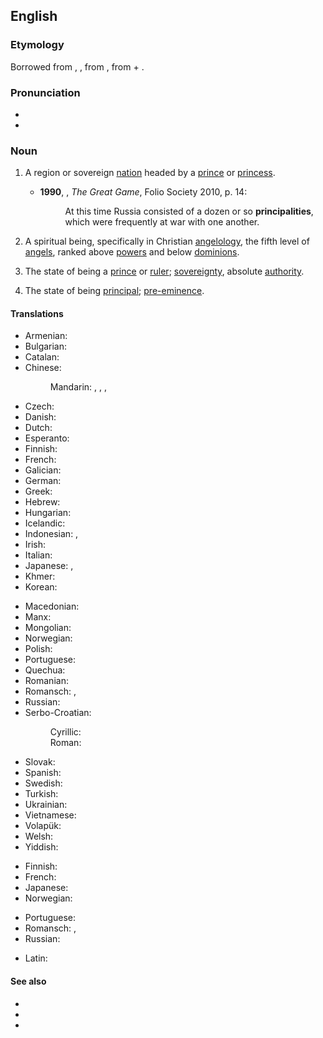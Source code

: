 {{also|Principality}}
==English==

===Etymology===
{{PIE root|en|keh₂p}}
Borrowed from {{bor|en|xno|principalté}}, {{der|en|frm|principalté}}, from {{der|en|LL.|prīncipālitās}}, from {{der|en|la|prīncipālis||principal}} + {{m|la|-tās}}.

===Pronunciation===
* {{IPA|/pɹɪnsɪˈpælɪti/|lang=en}}
* {{hyph|prin|ci|pal|i|ty|lang=en}}

===Noun===
{{en-noun|~|principalities}}

# {{lb|en|countable}} A region or sovereign [[nation]] headed by a [[prince]] or [[princess]]. {{defdate|from 14th c.}}
#* '''1990''', {{w|Peter Hopkirk}}, ''The Great Game'', Folio Society 2010, p. 14:
#*: At this time Russia consisted of a dozen or so '''principalities''', which were frequently at war with one another.
# {{lb|en|theology|countable}} A spiritual being, specifically in Christian [[angelology]], the fifth level of [[angel]]s, ranked above [[power]]s and below [[dominion]]s. {{defdate|from 16th c.}}
# {{lb|en|obsolete}} The state of being a [[prince]] or [[ruler]]; [[sovereignty]], absolute [[authority]]. {{defdate|14th-19th c.}}
# {{lb|en|now|_|rare}} The state of being [[principal]]; [[pre-eminence]]. {{defdate|from 14th c.}}

====Translations====
{{trans-top|region}}
* Armenian: {{t+|hy|իշխանապետություն}}
* Bulgarian: {{t-check|bg|княжество}}
* Catalan: {{t+|ca|principat|m}}
* Chinese:
*: Mandarin: {{t+|cmn|公國}}, {{t+|cmn|公国|tr=gōngguó}}, {{t|cmn|親王國}}, {{t|cmn|亲王国|tr=qīnwángguó}}
* Czech: {{t|cs|knížectví|n}}
* Danish: {{t|da|fyrstedømme|n}}
* Dutch: {{t+|nl|vorstendom|n}}
* Esperanto: {{t|eo|princlando}}
* Finnish: {{t+|fi|ruhtinaskunta}}
* French: {{t+|fr|principauté|f}}
* Galician: {{t|gl|principado|m}}
* German: {{t+|de|Fürstentum|n}}
* Greek: {{t+|el|πριγκιπάτο|n}}
* Hebrew: {{t+|he|נסיכות|f|tr=nesikhut}}
* Hungarian: {{t+|hu|fejedelemség}}
* Icelandic: {{t|is|furstadæmi|n}}
* Indonesian: {{t|id|kepangeranan}}, {{q|Liechtenstein}} {{t|id|keharyapatihan}}
* Irish: {{t|ga|prionsacht|f}}
* Italian: {{t+|it|principato|m}}
* Japanese: {{t+|ja|公国|tr=こうこく, kōkoku}}, {{q|around Germany}} {{t+|ja|侯国|tr=こうこく, kōkoku}}
* Khmer: {{t|km|ក្សត្របុរី|tr=ksat bo’rəy}}
* Korean: {{t-needed|ko}}
{{trans-mid}}
* Macedonian: {{t|mk|кне́жевство|n}}
* Manx: {{t|gv|prinsaght|f}}
* Mongolian: {{t-needed|mn}}
* Norwegian: {{t|no|fyrstedømme|n}}
* Polish: {{t+|pl|księstwo|n}}
* Portuguese: {{t+|pt|principado|m}}
* Quechua: {{t|qu|awkisuyu}}
* Romanian: {{t+|ro|principat|n}}
* Romansch: {{t|rm|principadi|m}} {{q|Rumantsch Grischun|Sursilvan|Surmiran|Puter|Vallader}}, {{t|rm|prinzipadi|m}} {{qualifier|Sutsilvan}}
* Russian: {{t+|ru|кня́жество|n}}
* Serbo-Croatian:
*: Cyrillic: {{t|sh|кне́жевина|f}}
*: Roman: {{t+|sh|knéževina|f}}
* Slovak: {{t|sk|kniežatstvo|n}}
* Spanish: {{t+|es|principado|m}}
* Swedish: {{t|sv|furstendöme|n}}
* Turkish: {{t+|tr|prenslik}}
* Ukrainian: {{t|uk|князі́вство|n}}
* Vietnamese: {{t|vi|công quốc}}
* Volapük: {{t+|vo|plinän}}
* Welsh: {{t|cy|tywysogaeth|f}}
* Yiddish: {{t-needed|yi}}
{{trans-bottom}}

{{trans-top|in angelology}}
* Finnish: {{t+|fi|valta}}
* French: {{t+|fr|principauté|f}}
* Japanese: {{t|ja|権天使|tr=ken-tenshi}}
* Norwegian: {{t|no|fyrstedømme|n}}
{{trans-mid}}
* Portuguese: {{t+|pt|principado|m}}
* Romansch: {{t|rm|principadi|m}} {{q|Rumantsch Grischun|Sursilvan|Surmiran|Puter|Vallader}}, {{t|rm|prinzipadi|m}} {{qualifier|Sutsilvan}}
* Russian: {{t+|ru|нача́ла|n-p}}
{{trans-bottom}}

{{checktrans-top}}
* Latin: {{t-check|la|prīncipālitās|f}}
{{trans-mid}}
{{trans-bottom}}

====See also====
* {{l|en|choirs of angels}}
* {{l|en|dominion}}
* {{l|en|power}}
